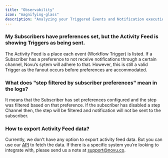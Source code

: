```yaml
---
title: "Observability"
icon: "magnifying-glass"
description: "Analyzing your Triggered Events and Notification execution logs"
---
```


### My Subscribers have preferences set, but the Activity Feed is showing Triggers as being sent.
The Activity Feed is a place each event (Workflow Trigger) is listed. If a Subscriber has a preference to not receive notifications through a certain channel, Novu’s sytem will adhere to that. However, this is still a valid Trigger as the fanout occurs before preferences are accommodated.

### What does "step filtered by subscriber preferences" mean in the logs?
It means that the Subscriber has set preferences configured and the step was filtered based on that preference. If the subscriber has disabled a step Channel then, the step will be filtered and notification will not be sent to the subscriber.

### How to export Activity Feed data?
Currently, we don't have any option to export activity feed data. But you can use our [API](/api-reference/notification/get-notifications) to fetch the data. If there is a specific system you’re looking to integrate with, please send us a note at support@novu.co. 


<Snippet file="contact-support.mdx" />